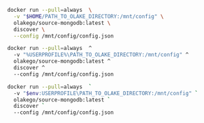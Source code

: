 
<Tabs groupId="docker">
<TabItem value="macos-linux" label="macOS / Linux" default>

```bash
docker run --pull=always  \
  -v "$HOME/PATH_TO_OLAKE_DIRECTORY:/mnt/config" \
  olakego/source-mongodb:latest \
  discover \
  --config /mnt/config/config.json
```

</TabItem>

<TabItem value="cmd" label="CMD">

```bash
docker run --pull=always  ^
  -v "%USERPROFILE%\PATH_TO_OLAKE_DIRECTORY:/mnt/config" ^
  olakego/source-mongodb:latest ^
  discover ^
  --config /mnt/config/config.json
```

</TabItem>


<TabItem value="powershell" label="Powershell">

```bash
docker run --pull=always  `
  -v "$env:USERPROFILE\PATH_TO_OLAKE_DIRECTORY:/mnt/config" `
  olakego/source-mongodb:latest `
  discover `
  --config /mnt/config/config.json
```

</TabItem>
</Tabs>
